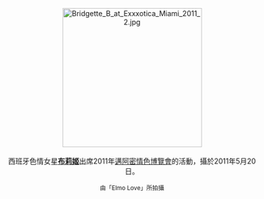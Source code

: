 <center>
[[File:Bridgette_B_at_Exxxotica_Miami_2011_2.jpg|275px]]
<br><br>
西班牙色情女星'''[[布莉姬|布莉姬]]'''出席2011年[[美國情色博覽會|邁阿密情色博覽會]]的活動，攝於2011年5月20日。
<p>
<small>由「Elmo Love」所拍攝</small>
</center>